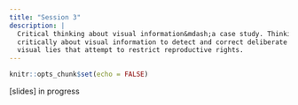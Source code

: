 ```yaml
---
title: "Session 3"
description: |
  Critical thinking about visual information&mdash;a case study. Thinking 
  critically about visual information to detect and correct deliberate 
  visual lies that attempt to restrict reproductive rights. 
---
```


```r
knitr::opts_chunk$set(echo = FALSE)
```

[slides] in progress
